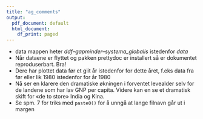 ```yaml
---
title: "ag_comments"
output:
  pdf_document: default
  html_document:
    df_print: paged
---
```


-   data mappen heter *ddf--gapminder--systema_globalis* istedenfor *data*
-   Når dataene er flyttet og pakken prettydoc er installert så er dokumentet reproduserbart. Bra!
-   Dere har plottet data før et giit år istedenfor for dette året, f.eks data fra før eller lik 1980 istedenfor for år 1980
-   Nå ser en klarere den dramatiske økningen i forventet levealder selv for de landene som har lav GNP per capita. Videre kan en se et dramatisk skift for «de to store» India og Kina.
-   Se spm. 7 for triks med `paste0()` for å unngå at lange filnavn går ut i margen
